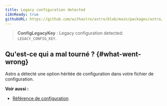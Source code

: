 ```yaml
---
title: Legacy configuration detected
i18nReady: true
githubURL: https://github.com/withastro/astro/blob/main/packages/astro/src/core/errors/errors-data.ts
---
```


> **ConfigLegacyKey** : Legacy configuration detected: `LEGACY_CONFIG_KEY`.

## Qu'est-ce qui a mal tourné ? \{#what-went-wrong\}

Astro a détecté une option héritée de configuration dans votre fichier de configuration.

**Voir aussi :**

- [Référence de configuration](/fr/reference/configuration-reference/#top-level-options)
